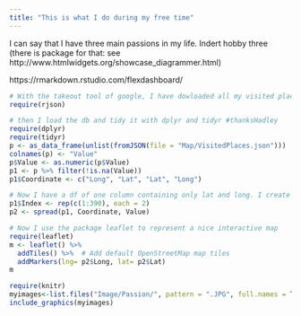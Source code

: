 ```yaml
---
title: "This is what I do during my free time"
---
```


I can say that I have three main passions in my life. Indert hobby three (there is package for that: see http://www.htmlwidgets.org/showcase_diagrammer.html)

https://rmarkdown.rstudio.com/flexdashboard/

```r
# With the takeout tool of google, I have dowloaded all my visited place from my google map. The file format is json. To open it in R I require the rjson package
require(rjson)

# then I load the db and tidy it with dplyr and tidyr #thanksHadley
require(dplyr)
require(tidyr)
p <- as_data_frame(unlist(fromJSON(file = "Map/VisitedPlaces.json")))
colnames(p) <- "Value"
p$Value <- as.numeric(p$Value)
p1 <- p %>% filter(!is.na(Value))
p1$Coordinate <- c("Long", "Lat", "Lat", "Long")

# Now I have a df of one column containing only lat and long. I create an index column representating the location in number. Then I spread Coordinate column to make the df tidy
p1$Index <- rep(c(1:390), each = 2)
p2 <- spread(p1, Coordinate, Value)

# Now I use the package leaflet to represent a nice interactive map
require(leaflet)
m <- leaflet() %>%
  addTiles() %>%  # Add default OpenStreetMap map tiles
  addMarkers(lng= p2$Long, lat= p2$Lat) 
m
```


```r
require(knitr)
myimages<-list.files("Image/Passion/", pattern = ".JPG", full.names = TRUE)
include_graphics(myimages)
```